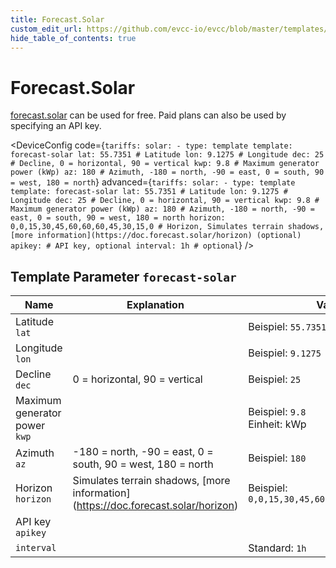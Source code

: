 ```yaml
---
title: Forecast.Solar
custom_edit_url: https://github.com/evcc-io/evcc/blob/master/templates/definition/tariff/forecast-solar.yaml
hide_table_of_contents: true
---
```



# Forecast.Solar

<DeviceFeatures features="Global" />

[forecast.solar](https://forecast.solar) can be used for free. Paid plans can also be used by specifying an API key.


<DeviceConfig code={`tariffs:
    solar:
      - type: template
        template: forecast-solar
        lat: 55.7351 # Latitude
        lon: 9.1275 # Longitude
        dec: 25 # Decline, 0 = horizontal, 90 = vertical
        kwp: 9.8 # Maximum generator power (kWp)
        az: 180 # Azimuth, -180 = north, -90 = east, 0 = south, 90 = west, 180 = north`} advanced={`tariffs:
    solar:
      - type: template
        template: forecast-solar
        lat: 55.7351 # Latitude
        lon: 9.1275 # Longitude
        dec: 25 # Decline, 0 = horizontal, 90 = vertical
        kwp: 9.8 # Maximum generator power (kWp)
        az: 180 # Azimuth, -180 = north, -90 = east, 0 = south, 90 = west, 180 = north
        horizon: 0,0,15,30,45,60,60,60,45,30,15,0 # Horizon, Simulates terrain shadows, [more information](https://doc.forecast.solar/horizon) (optional)
        apikey: # API key, optional
        interval: 1h # optional`} />

## Template Parameter `forecast-solar`

| Name | Explanation | Value | Optional |
|-----------|-------------|-------|----------|
| Latitude<br/>`lat` |  | Beispiel: `55.7351` | yes |
| Longitude<br/>`lon` |  | Beispiel: `9.1275` | yes |
| Decline<br/>`dec` | 0 = horizontal, 90 = vertical | Beispiel: `25` | yes |
| Maximum generator power<br/>`kwp` |  | Beispiel: `9.8`<br/>Einheit: kWp | yes |
| Azimuth<br/>`az` | -180 = north, -90 = east, 0 = south, 90 = west, 180 = north | Beispiel: `180` | yes |
| Horizon<br/>`horizon` | Simulates terrain shadows, \[more information\](https://doc.forecast.solar/horizon) | Beispiel: `0,0,15,30,45,60,60,60,45,30,15,0` | no |
| API key<br/>`apikey` |  |  | no |
| `interval` |  | Standard: `1h` | no |

